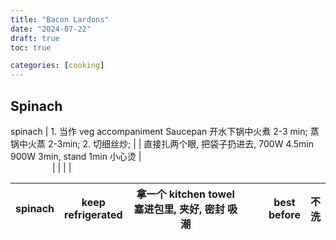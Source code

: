 ```yaml
---
title: "Bacon Lardons"
date: "2024-07-22"
draft: true
toc: true

categories: [cooking]
---
```


## Spinach

| spinach     | 1. 当作 veg accompaniment Saucepan 开水下锅中火煮 2-3 min; 蒸锅中火蒸 2-3min; 2. 切细丝炒; |              | 直接扎两个眼, 把袋子扔进去, 700W 4.5min 900W 3min, stand 1min  小心烫 |

|                  |                                                                           |              |                                                        |

| spinach | keep refrigerated | 拿一个 kitchen towel 塞进包里, 夹好, 密封 吸潮 |     |     | best before | 不洗 |
| ------- | ----------------- | ---------------------------------------------- | --- | --- | ----------- | ---- |

